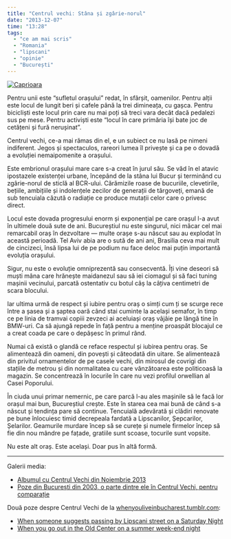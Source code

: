 ```yaml
---
title: "Centrul vechi: Stâna și zgârie-norul"
date: "2013-12-07"
time: "13:28"
tags:
  - "ce am mai scris"
  - "Romania"
  - "lipscani"
  - "opinie"
  - "București"
---
```

[![Caprioara](http://farm6.staticflickr.com/5489/11134603356_12445584e0.jpg){style="min-width:100%"}](http://www.flickr.com/photos/cristiandinu/11134603356/ "See this picture on Cristian Dinu's Flickr"){target="_blank"}

Pentru unii este "sufletul orașului" redat, în sfârșit, oamenilor. Pentru alții este locul de lungit beri și cafele până la trei dimineața, cu gașca. Pentru bicicliști este locul prin care nu mai poți să treci vara decât dacă pedalezi sus pe mese. Pentru activiști este "locul în care primăria își bate joc de cetățeni și fură nerușinat".

Centrul vechi, ce-a mai rămas din el, e un subiect ce nu lasă pe nimeni indiferent. Jegos și spectaculos, rareori lumea îl privește și ca pe o dovadă a evoluției nemaipomenite a orașului.

Este embrionul orașului mare care s-a creat în jurul său. Se văd în el atavic ipostazele existenței urbane, începând de la stâna lui Bucur și terminând cu zgârie-norul de sticlă al BCR-ului. Cărămizile roase de bucuriile, clevetirile, bețiile, ambițiile și indolențele zecilor de generații de târgoveți, emană de sub tencuiala căzută o radiație ce produce mutații celor care o privesc direct.

Locul este dovada progresului enorm și exponențial pe care orașul l-a avut în ultimele două sute de ani. Bucureștiul nu este singurul, nici măcar cel mai remarcabil oraș în dezvoltare --- multe orașe s-au născut sau au explodat în această perioadă. Tel Aviv abia are o sută de ani ani, Brasilia ceva mai mult de cincizeci, însă lipsa lui de pe podium nu face deloc mai puțin importantă evoluția orașului.

Sigur, nu este o evoluție omniprezentă sau consecventă. Îți vine deseori să muști mâna care hrănește maidanezul sau să iei ciomagul și să faci tuning mașinii vecinului, parcată ostentativ cu botul câș la câțiva centimetri de scara blocului.

Iar ultima urmă de respect și iubire pentru oraș o simți cum ți se scurge rece între a șasea și a șaptea oară când stai cuminte la același semafor, în timp ce pe linia de tramvai copiii zevzeci ai aceluiași oraș vâjâie pe lângă tine în BMW-uri. Ca să ajungă repede în față pentru a menține proaspăt blocajul ce a creat coada pe care o depășesc în primul rând.

Numai că există o glandă ce reface respectul și iubirea pentru oraș. Se alimentează din oameni, din povești și câteodată din uitare. Se alimentează din privitul ornamentelor de pe casele vechi, din mirosul de covrigi din stațiile de metrou și din normalitatea cu care vânzătoarea este politicoasă la magazin. Se concentrează în locurile în care nu vezi profilul orwellian al Casei Poporului.

În ciuda unui primar nemernic, pe care parcă l-au ales mașinile să le facă lor orașul mai bun, Bucureștiul crește. Este în starea cea mai bună de când s-a născut și tendința pare să continue. Tencuială adevărată și clădiri renovate pe bune înlocuiesc timid decrepeala fardată a Lipscanilor, Șepcarilor, Șelarilor. Geamurile murdare încep să se curețe și numele firmelor încep să fie din nou mândre pe fațade, gratiile sunt scoase, tocurile sunt vopsite.

Nu este alt oraș. Este același. Doar pus în altă formă.

------------------------------------------------------------------------

Galerii media:

-   [Albumul cu Centrul Vechi din Noiembrie 2013](http://www.flickr.com/photos/cristiandinu/sets/72157638211410026/with/11134559666/){target="_blank"}
-   [Poze din București din 2003, o parte dintre ele în Centrul Vechi, pentru comparație](http://www.flickr.com/photos/cristiandinu/9330192286/in/set-72157634723839426){target="_blank"}

Două poze despre Centrul Vechi de la [whenyouliveinbucharest.tumblr.com](http://whenyouliveinbucharest.tumblr.com/){target="_blank"}:

-   [When someone suggests passing by Lipscani street on a Saturday Night](http://whenyouliveinbucharest.tumblr.com/post/49436344299){target="_blank"}
-   [When you go out in the Old Center on a summer week-end night](http://whenyouliveinbucharest.tumblr.com/post/51819603801){target="_blank"}